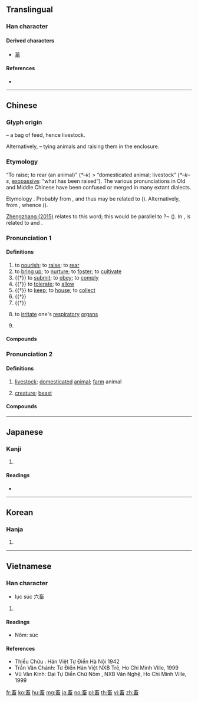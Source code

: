 ==Translingual==

===Han character===
{{Han char|rn=102|rad=田|as=05|sn=10|four=00603|canj=YVIW|ids=⿱玄田}}

====Derived characters====
* [[蓄]]

====References====
* {{Han ref|kx=0761.120|dkj=21814|dj=1171.050|hdz=42538.040|uh=755C|ud=30044|bh=AF62|bd=44898}}

----

==Chinese==
{{zh-forms|alt=嘼,𠬀,𤛅,𤠕,𤲸,蓄,𠾧}}

===Glyph origin===
{{Han etym}}
{{Han compound|玄|田|ls=p|t1=rope tying the bag of feed|t2=bag of feed}} – a bag of feed, hence livestock.

Alternatively, {{Han compound|玄|[[田]] or [[囿]]|t1=rope|t2=pen; fold; enclosure}} – tying animals and raising them in the enclosure.

===Etymology===
“To raise; to rear (an animal)” (''*–k'') > “domesticated animal; livestock” (''*–k–s'', [[exopassive]]: “what has been raised”). The various pronunciations in Old and Middle Chinese have been confused or merged in many extant dialects.

Etymology {{unk.|nocap=1|lang=zh}}. Probably from {{inh|zh|sit-pro|*hu||to be born; birth; to rear}}, and thus may be related to {{och-l|好|good; to like}} ({{zh-ref|Matisoff}}). Alternatively, from {{inh|zh|sit-pro|*kruŋ||to live; alive; to be born; to give birth; green; sprout}}, whence {{cog|bo|འཁྲུང་བ||to be born; to arise; to sprout}} ({{zh-ref|Schuessler, 2007}}).

[http://blog.sina.com.cn/s/blog_4b41fa860102vbaf.html Zhengzhang (2015)] relates {{cog|bo|ལུག||sheep}} to this word; this would be parallel to {{och-l|羊|sheep}} ?~ {{och-l|養|to rear}} ({{zh-ref|Sagart, 1999}}). In {{zh-ref|Sagart (1999)}}, {{lang|zh|畜}} is related to {{och-l|育|to nourish}} and {{och-l|鞠|to rear}}.

===Pronunciation 1===
{{zh-pron
|m=xù
|c=cuk1
|h=pfs=hiuk
|md=hé̤ṳk
|mn=hiok/xm,qz:thiok
|w=4xioq
|mc=3
|oc=4+2,3
|cat=v,pn
}}

====Definitions====
{{zh-hanzi}}

# to [[nourish]]; to [[raise]]; to [[rear]]
# to [[bring up]]; to [[nurture]]; to [[foster]]; to [[cultivate]]
# {{†}} to [[submit]]; to [[obey]]; to [[comply]]
# {{†}} to [[tolerate]]; to [[allow]]
# {{†}} to [[keep]]; to [[house]]; to [[collect]]
# {{†}} {{zh-alt-form|蓄|to [[store up]]; to [[accumulate]]}}
# {{†}} {{zh-alt-form|慉|to [[like]]}}
# {{lb|zh|dialectal|of a smell}} to [[irritate]] one's [[respiratory]] [[organ]]s
# {{surname|lang=zh}}

====Compounds====
{{zh-der|fold=1|小畜|事畜|儋石之畜|仰事俯畜|畜牧業|畜牧學|畜養|牧畜|畜牧|豕交獸畜|畜產|畜積|畜牧場}}

===Pronunciation 2===
{{zh-pron
|m=chù
|c=cuk1
|h=pfs=chhuk/hiuk
|md=hé̤ṳk
|mn=xm,qz,tw:thiok/zz:hiok/xm,tw:thek/qz:thiak
|mn_note=thiok/hiok - literary; thek/thiak - vernacular
|w=4tshoq
|mc=1+2+4
|oc=1+3,1+2
|cat=n
}}

====Definitions====
{{zh-hanzi}}

# [[livestock]]; [[domesticated]] [[animal]]; [[farm]] animal
#: {{zh-x|家畜{chù}|domesticated animal}}
# [[creature]]; [[beast]]
#: {{zh-x|畜{chù}生|beast, brute}}

====Compounds====
{{zh-der|fold=1|五畜|力畜|孽畜|六畜|公畜|役畜|六畜不安|家畜|扁毛畜生|畜牲|畜生|牲畜|畜疫|畜產|畜力|牧養納畜|畜肥|業畜|種畜|老畜生|耕畜|造畜稠棧|畜圈|畜欄|觸群}}

----

==Japanese==

===Kanji===
{{ja-kanji|grade=c|rs=田05}}

# {{defn|lang=ja|sort=田05}}

====Readings====
* {{ja-readings|goon=[[ちく]] (chiku), [[きく]] (kiku)|kanon=[[ちく]] (chiku), [[きく]] (kiku)|kun=[[たくわえる]] (takuwaeru), [[やしなう]] (yashinau), [[かう]] (kau)}}

----

==Korean==

===Hanja===
{{ko-hanja|hangeul=[[축]], [[휵]]|eumhun=|rv=chuk, hyuk|mr=ch'uk, hyuk|y=chwuk, hyuk}}

# {{defn|lang=ko|sort=田05}}

----

==Vietnamese==

===Han character===
{{vi-hantu|[[súc]], [[húc]], [[sục]]|rs=田05}}

* lục súc 六畜
# {{defn|lang=vi|sort=田05}}

====Readings====
* Nôm: súc

====References====
* Thiều Chửu : Hán Việt Tự Điển Hà Nội 1942
* Trần Văn Chánh: Từ Điển Hán Việt NXB Trẻ, Ho Chi Minh Ville, 1999
* Vũ Văn Kính: Đại Tự Điển Chữ Nôm , NXB Văn Nghệ, Ho Chi Minh Ville, 1999

[[fr:畜]]
[[ko:畜]]
[[hu:畜]]
[[mg:畜]]
[[ja:畜]]
[[no:畜]]
[[pl:畜]]
[[th:畜]]
[[vi:畜]]
[[zh:畜]]